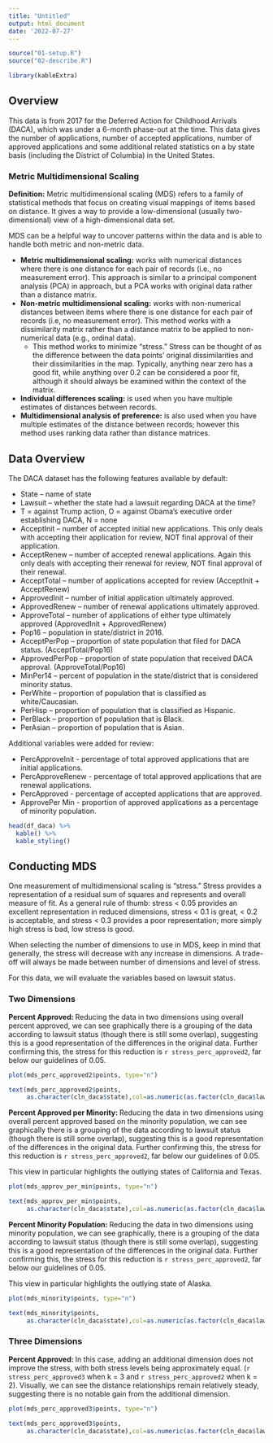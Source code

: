 ```yaml
---
title: "Untitled"
output: html_document
date: '2022-07-27'
---
```


```r

source("01-setup.R")
source("02-describe.R")

library(kableExtra)

```

## Overview

This data is from 2017 for the Deferred Action for Childhood Arrivals (DACA), which was under a 6-month phase-out at the time.   This data gives the number of applications, number of accepted applications, number of approved applications and some additional related statistics on a by state basis (including the District of Columbia) in the United States.

### Metric Multidimensional Scaling
**Definition:** Metric multidimensional scaling (MDS) refers to a family of statistical methods that focus on creating visual mappings of items based on distance.  It gives a way to provide a low-dimensional (usually two-dimensional) view of a high-dimensional data set.  

MDS can be a helpful way to uncover patterns within the data and is able to handle both metric and non-metric data.


* **Metric multidimensional scaling:** works with numerical distances where there is one distance for each pair of records (i.e., no measurement error).  This approach is similar to a principal component analysis (PCA) in approach, but a PCA works with original data rather than a distance matrix.
* **Non-metric multidimensional scaling:** works with non-numerical distances between items where there is one distance for each pair of records (i.e, no measurement error).  This method works with a dissimilarity matrix rather than a distance matrix to be applied to non-numerical data (e.g., ordinal data).
  + This method works to minimize "stress."  Stress can be thought of as the difference between the data points' original dissimilarities and their dissimilarities in the map.  Typically, anything near zero has a good fit, while anything over 0.2 can be considered a poor fit, although it should always be examined within the context of the matrix.
* **Individual differences scaling:** is used when you have multiple estimates of distances between records.
* **Multidimensional analysis of preference:** is also used when you have multiple estimates of the distance between records; however this method uses ranking data rather than distance matrices.



## Data Overview
The DACA dataset has the following features available by default:

* State – name of state
*	Lawsuit – whether the state had a lawsuit regarding DACA at the time?  
  + T = against Trump action, O = against Obama’s executive order establishing DACA, N = none
*	AcceptInit – number of accepted initial new applications.  This only deals with accepting their application for review, NOT final approval of their application.
*	AcceptRenew – number of accepted renewal applications.  Again this only deals with accepting their renewal for review, NOT final approval of their renewal.
*	AcceptTotal – number of applications accepted for review (AcceptInit + AcceptRenew)
*	ApprovedInit – number of initial application ultimately approved.
*	ApprovedRenew – number of renewal applications ultimately approved.
*	ApproveTotal – number of applications of either type ultimately approved (ApprovedInit + ApprovedRenew)
*	Pop16 – population in state/district in 2016.
*	AcceptPerPop – proportion of state population that filed for DACA status.  (AcceptTotal/Pop16)
*	ApprovedPerPop – proportion of state population that received DACA approval.  (ApproveTotal/Pop16)
*	MinPer14 – percent of population in the state/district that is considered minority status.
*	PerWhite – proportion of population that is classified as white/Caucasian.
*	PerHisp – proportion of population that is classified as Hispanic.
*	PerBlack – proportion of population that is Black.
*	PerAsian – proportion of population that is Asian.

Additional variables were added for review:

* PercApproveInit - percentage of total approved applications that are initial applications.
* PercApproveRenew - percentage of total approved applications that are renewal applications.
* PercApproved - percentage of accepted applications that are approved.
* ApprovePer Min - proportion of approved applications as a percentage of minority population.


```r

head(df_daca) %>%
  kable() %>%
  kable_styling()

```

## Conducting MDS

One measurement of multidimensional scaling is "stress."   Stress provides a representation of a residual sum of squares and represents and overall measure of fit. As a general rule of thumb: stress < 0.05 provides an excellent representation in reduced dimensions,  stress < 0.1 is great, < 0.2 is acceptable, and stress < 0.3 provides a poor representation; more simply high stress is bad, low stress is good.  

When selecting the number of dimensions to use in MDS, keep in mind that generally, the stress will decrease with any increase in dimensions.  A trade-off will always be made between number of dimensions and level of stress.

For this data, we will evaluate the variables based on lawsuit status.

### Two Dimensions

**Percent Approved: **Reducing the data in two dimensions using overall percent approved, we can see graphically there is a grouping of the data according to lawsuit status (though there is still some overlap), suggesting this is a good representation of the differences in the original data.  Further confirming this, the stress for this reduction is `r stress_perc_approved2`, far below our guidelines of 0.05.

```r

plot(mds_perc_approved2$points, type="n")

text(mds_perc_approved2$points, 
     as.character(cln_daca$state),col=as.numeric(as.factor(cln_daca$lawsuit))+2)

```



**Percent Approved per Minority: **Reducing the data in two dimensions using overall percent approved based on the minority population, we can see graphically there is a grouping of the data according to lawsuit status (though there is still some overlap), suggesting this is a good representation of the differences in the original data.  Further confirming this, the stress for this reduction is `r stress_perc_approved2`, far below our guidelines of 0.05.

This view in particular highlights the outlying states of California and Texas.

```r

plot(mds_approv_per_min$points, type="n")

text(mds_approv_per_min$points, 
     as.character(cln_daca$state),col=as.numeric(as.factor(cln_daca$lawsuit))+2)


```

**Percent Minority Population: **Reducing the data in two dimensions using minority population, we can see graphically, there is a grouping of the data according to lawsuit status (though there is still some overlap), suggesting this is a good representation of the differences in the original data.  Further confirming this, the stress for this reduction is `r stress_perc_approved2`, far below our guidelines of 0.05.  

This view in particular highlights the outlying state of Alaska.

```r

plot(mds_minority$points, type="n")

text(mds_minority$points, 
     as.character(cln_daca$state),col=as.numeric(as.factor(cln_daca$lawsuit))+2)


```



### Three Dimensions

**Percent Approved: **In this case, adding an additional dimension does not improve the stress, with both stress levels being approximately equal. (`r stress_perc_approved3` when k = 3 and `r stress_perc_approved2` when k = 2).  Visually, we can see the distance relationships remain relatively steady, suggesting there is no notable gain from the additional dimension.

```r

plot(mds_perc_approved3$points, type="n")

text(mds_perc_approved3$points, 
     as.character(cln_daca$state),col=as.numeric(as.factor(cln_daca$lawsuit))+2)


```


